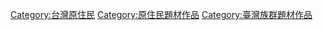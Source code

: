 [[Category:台灣原住民|Category:台灣原住民]]
[[Category:原住民題材作品|Category:原住民題材作品]]
[[Category:臺灣族群題材作品|Category:臺灣族群題材作品]]